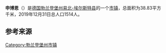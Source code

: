 {{noteTA|G1=德国地名|G2=Landkreis|G3=单位}}
{{Infobox settlement
| name = 申博恩
| native_name = {{lang|de|Schönborn}}
| settlement_type = [[市镇_(德国)|德国市镇]]
| image_skyline = Kirche Schoenborn NL.jpg
| image_caption = 申博恩风光
| image_flag = 
| image_seal = Wappen Schoenborn (Niederlausitz).png
| image_map = Schönborn in EE.png
| map_caption = 申博恩在易北-埃尔斯特县的位置
| pushpin_map = Germany Brandenburg
| pushpin_relief = Brandenburg relief location map.jpg
| pushpin_label_position = top
| pushpin_map_caption = 申博恩在勃兰登堡州的位置
| subdivision_type = 国家
| subdivision_name = {{GER}}
| subdivision_type1 = [[联邦州_(德国)|州]]
| subdivision_name1 = [[勃兰登堡州|勃兰登堡州]]
| subdivision_type2 = [[县_(德国)|县]]
| subdivision_name2 = [[易北-埃尔斯特县|易北-埃尔斯特县]]
| seat = Kindergartenstraße 2a<br>03253 Schönborn
| leader_party = [[无党籍|无党籍]]
| leader_title = [[市长|市长]]
| leader_name = Daniel Mende
| elevation_m = 91
| area_footnotes = 
| area_total_km2 = 38.83
| population_as_of = 2019年12月31日
| population_footnotes = 
| population_total = 1514
| population_density_km2 = auto
| timezone = [[欧洲中部时间|CET]]
| utc_offset = +1
| timezone_DST = [[欧洲中部夏令时间|CEST]]
| utc_offset_DST = +2
| coordinates = {{coord|51|36|00|N|13|30|00|E|region:|display=inline,title}}
| postal_code_type = [[德国邮政编码列表|邮政编码]]
| postal_code = 03253
| registration_plate_type = [[德国车辆号牌|车辆号牌]]
| registration_plate = EE, FI, LIB
| blank_name = 分区
| blank_info = 4个地区
| website = {{url|www.schoenborn-ee.de}}
}}
'''申博恩'''（{{lang-de|Schönborn}}）是[[德国|德国]][[勃兰登堡州|勃兰登堡州]][[易北-埃尔斯特县|易北-埃尔斯特县]]的一个[[市镇_(德国)|市镇]]，总面积为38.83平方千米，2019年12月31日总人口1514人。

== 参考来源 ==
{{reflist}}

{{易北-埃尔斯特县行政区划}}
{{Authority control}}
{{DEFAULTSORT:Schönborn}}
[[Category:勃兰登堡州市镇|Category:勃兰登堡州市镇]]